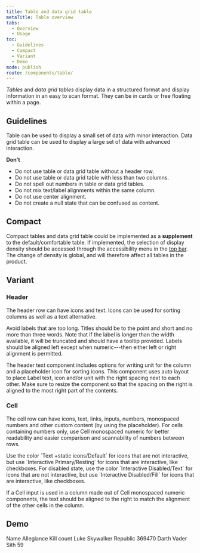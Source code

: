 ```yaml
---
title: Table and data grid table
metaTitle: Table overview
tabs:
  - Overview
  - Usage
toc:
  - Guidelines
  - Compact
  - Variant
  - Demo
mode: publish
route: /components/table/
---
```



_Tables_ and _data grid tables_ display data in a structured format and display information in an easy to scan format. They can be in cards or free floating within a page.

<!--One to two sentences as an introduction to the component-->

## Guidelines

<!--List how to use it, sizes, widths, grid interactions, color allowances -->

Table can be used to display a small set of data with minor interaction. 
Data grid table can be used to display a large set of data with advanced interaction. 

**Don't**

<!--Bullet point list if needed -->

- Do not use table or data grid table without a header row.
- Do not use table or data grid table with less than two columns.
- Do not spell out numbers in table or data grid tables.
- Do not mix text/label alignments within the same column.
- Do not use center alignment.
- Do not create a null state that can be confused as content.

## Compact

Compact tables and data grid table could be implemented as a **supplement** to the default/comfortable table. If implemented, the selection of display density should be accessed through the accessibility menu in the [top bar](https://eds.equinor.com/components/navigation-top-bar/). The change of density is global, and will therefore affect all tables in the product. 

## Variant

<!--One ### heading per frame in Figma, explaining each component in that frame. One 'content' section per variation if needed -->

### Header

The header row can have icons and text. Icons can be used for sorting columns as well as a text alternative.

Avoid labels that are too long. Titles should be to the point and short and no more than three words. Note that if the label is longer than the width available, it will be truncated and should have a tooltip provided. Labels should be aligned left except when numeric---then either left or right alignment is permitted.

The header text component includes options for writing unit for the column and a placeholder icon for sorting icons. This component uses auto layout to place Label text, icon and/or unit with the right spacing next to each other. Make sure to resize the component so that the spacing on the right is aligned to the most right part of the contents.

<FigmaImage
  url="https://www.figma.com/file/0bGXR2sCwMVSDNyyzu5BXrO5/UI%E2%80%94User-Interface?node-id=17481%3A1541"
  alt="Figma design of table header"
/>

### Cell

The cell row can have icons, text, links, inputs, numbers, monospaced numbers and other custom content (by using the placeholder). For cells containing numbers only, use Cell monospaced numeric for better readability and easier comparison and scannability of numbers between rows.

Use the color ´Text +static icons/Default´ for icons that are not interactive, but use ´Interactive Primary/Resting´ for icons that are interactive, like checkboxes.
For disabled state, use the color ´Interactive Disabled/Text´ for icons that are not interactive, but use ´Interactive Disabled/Fill´ for icons that are interactive, like checkboxes.

If a Cell input is used in a column made out of Cell monospaced numeric components, the text should be aligned to the right to match the alignment of the other cells in the column. 


<FigmaImage
  url="https://www.figma.com/file/0bGXR2sCwMVSDNyyzu5BXrO5/UI%E2%80%94User-Interface?node-id=17481%3A1541"
  alt="Figma design of table cell"
/>


## Demo

<Playground>
  <Table>
    <Table.Head>
      <Table.Row>
        <Table.Cell as="th" scope="col">
          Name
        </Table.Cell>
        <Table.Cell as="th" scope="col">
          Allegiance
        </Table.Cell>
        <Table.Cell as="th" scope="col">
          Kill count
        </Table.Cell>
      </Table.Row>
    </Table.Head>
    <Table.Body>
      <Table.Row>
        <Table.Cell>Luke Skywalker</Table.Cell>
        <Table.Cell>Republic</Table.Cell>
        <Table.Cell variant="numeric">369470</Table.Cell>
      </Table.Row>
      <Table.Row>
        <Table.Cell>Darth Vader</Table.Cell>
        <Table.Cell>Sith</Table.Cell>
        <Table.Cell variant="numeric">59</Table.Cell>
      </Table.Row>
    </Table.Body>
  </Table>
</Playground>
